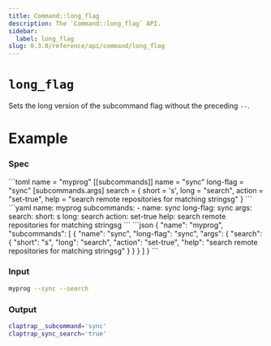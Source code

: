 ```yaml
---
title: Command::long_flag
description: The `Command::long_flag` API.
sidebar:
  label: long_flag
slug: 0.3.0/reference/api/command/long_flag
---
```



# `long_flag` <LinkButton href="https://docs.rs/clap/latest/clap/struct.Command.html#method.long_flag" icon="open-book" variant="minimal" />

<Badge text="since 0.1.0" size="small" />

Sets the long version of the subcommand flag without the preceding `--`.

# Example

### Spec

<Tabs syncKey="format">
  <TabItem label="TOML">
    ```toml
    name = "myprog"
    [[subcommands]]
    name = "sync"
    long-flag = "sync"
    [subcommands.args]
    search = { short = 's', long = "search", action = "set-true", help = "search remote repositories for matching stringsg" }
    ```
  </TabItem>

  <TabItem label="YAML">
    ```yaml
    name: myprog
    subcommands:
    - name: sync
      long-flag: sync
      args:
        search:
          short: s
          long: search
          action: set-true
          help: search remote repositories for matching stringsg
    ```
  </TabItem>

  <TabItem label="JSON">
    ```json
    {
      "name": "myprog",
      "subcommands": [
        {
          "name": "sync",
          "long-flag": "sync",
          "args": {
            "search": {
              "short": "s",
              "long": "search",
              "action": "set-true",
              "help": "search remote repositories for matching stringsg"
            }
          }
        }
      ]
    }
    ```
  </TabItem>
</Tabs>

### Input

```bash
myprog --sync --search
```

### Output

```bash
claptrap__subcommand='sync'
claptrap_sync_search='true'
```
